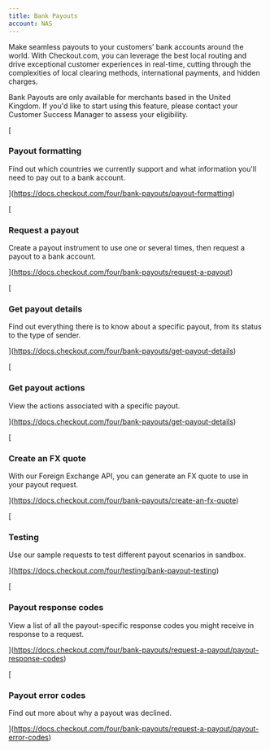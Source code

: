 ```yaml
---
title: Bank Payouts
account: NAS
---
```


Make seamless payouts to your customers’ bank accounts around the world. With Checkout.com, you can leverage the best local routing and drive exceptional customer experiences in real-time, cutting through the complexities of local clearing methods, international payments, and hidden charges.

Bank Payouts are only available for merchants based in the United Kingdom. If you'd like to start using this feature, please contact your Customer Success Manager to assess your eligibility.

  

[

### Payout formatting

Find out which countries we currently support and what information you'll need to pay out to a bank account.



](https://docs.checkout.com/four/bank-payouts/payout-formatting)

[

### Request a payout

Create a payout instrument to use one or several times, then request a payout to a bank account.



](https://docs.checkout.com/four/bank-payouts/request-a-payout)

[

### Get payout details

Find out everything there is to know about a specific payout, from its status to the type of sender.



](https://docs.checkout.com/four/bank-payouts/get-payout-details)

[

### Get payout actions

View the actions associated with a specific payout.



](https://docs.checkout.com/four/bank-payouts/get-payout-details)

[

### Create an FX quote

With our Foreign Exchange API, you can generate an FX quote to use in your payout request.



](https://docs.checkout.com/four/bank-payouts/create-an-fx-quote)

[

### Testing

Use our sample requests to test different payout scenarios in sandbox.



](https://docs.checkout.com/four/testing/bank-payout-testing)

[

### Payout response codes

View a list of all the payout-specific response codes you might receive in response to a request.



](https://docs.checkout.com/four/bank-payouts/request-a-payout/payout-response-codes)

[

### Payout error codes

Find out more about why a payout was declined.



](https://docs.checkout.com/four/bank-payouts/request-a-payout/payout-error-codes)
